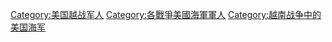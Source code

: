[[Category:美国越战军人|Category:美国越战军人]]
[[Category:各戰爭美國海軍軍人|Category:各戰爭美國海軍軍人]]
[[Category:越南战争中的美国海军|Category:越南战争中的美国海军]]